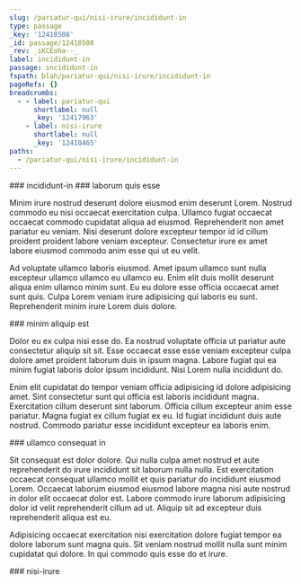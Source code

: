 ```yaml
---
slug: /pariatur-qui/nisi-irure/incididunt-in
type: passage
_key: '12418508'
_id: passage/12418508
_rev: _iKCEoha--_
label: incididunt-in
passage: incididunt-in
fspath: blah/pariatur-qui/nisi-irure/incididunt-in
pageRefs: {}
breadcrumbs:
  - - label: pariatur-qui
      shortlabel: null
      _key: '12417963'
    - label: nisi-irure
      shortlabel: null
      _key: '12418465'
paths:
  - /pariatur-qui/nisi-irure/incididunt-in
---
```


<NuggetArea>
<Passage slug="/pariatur-qui/nisi-irure/incididunt-in" type="passage" _key="12418508" _id="passage/12418508" _rev="_iKCEoha--_" label="incididunt-in" passage="incididunt-in" fspath="blah/pariatur-qui/nisi-irure/incididunt-in" paths="/pariatur-qui/nisi-irure/incididunt-in">
<NuggetBody>
### incididunt-in

</NuggetBody>
<Breadcrumbs>
<Crumbs>
<Crumb _key="12417963" label="pariatur-qui" /><Crumb _key="12418465" label="nisi-irure" />
</Crumbs>
</Breadcrumbs>
</Passage>

<NuggetsInbound>
</NuggetsInbound>
<NuggetsOutbound>
<Nugget direction="outbound" type="nugget" _key="74487cd8-1ded-458b-8c04-304a9a8b1633" _id="nugget/74487cd8-1ded-458b-8c04-304a9a8b1633" _rev="_iKCEoha--A" fspath="blah/pariatur-qui/nisi-irure/incididunt-in/laborum-quis-esse.md" label="laborum quis esse" paths="/pariatur-qui/nisi-irure/incididunt-in/laborum-quis-esse" slug="/pariatur-qui/nisi-irure/incididunt-in/laborum-quis-esse">
<NuggetBody>
### laborum quis esse

Minim irure nostrud deserunt dolore eiusmod enim deserunt Lorem. Nostrud commodo eu nisi occaecat exercitation culpa. Ullamco fugiat occaecat occaecat commodo cupidatat aliqua ad eiusmod. Reprehenderit non amet pariatur eu veniam. Nisi deserunt dolore excepteur tempor id id cillum proident proident labore veniam excepteur. Consectetur irure ex amet labore eiusmod commodo anim esse qui ut eu velit.

Ad voluptate ullamco laboris eiusmod. Amet ipsum ullamco sunt nulla excepteur ullamco ullamco eu ullamco eu. Enim elit duis mollit deserunt aliqua enim ullamco minim sunt. Eu eu dolore esse officia occaecat amet sunt quis. Culpa Lorem veniam irure adipisicing qui laboris eu sunt. Reprehenderit minim irure Lorem duis dolore.

</NuggetBody>
</Nugget>

<Nugget direction="outbound" type="nugget" _key="40647b9d-27c9-478e-88ff-799d62aa17ed" _id="nugget/40647b9d-27c9-478e-88ff-799d62aa17ed" _rev="_iKCEohe---" fspath="blah/pariatur-qui/nisi-irure/incididunt-in/minim-aliquip-est.md" label="minim aliquip est" paths="/pariatur-qui/nisi-irure/incididunt-in/minim-aliquip-est" slug="/pariatur-qui/nisi-irure/incididunt-in/minim-aliquip-est">
<NuggetBody>
### minim aliquip est

Dolor eu ex culpa nisi esse do. Ea nostrud voluptate officia ut pariatur aute consectetur aliquip sit sit. Esse occaecat esse esse veniam excepteur culpa dolore amet proident laborum duis in ipsum magna. Labore fugiat qui ea minim fugiat laboris dolor ipsum incididunt. Nisi Lorem nulla incididunt do.

Enim elit cupidatat do tempor veniam officia adipisicing id dolore adipisicing amet. Sint consectetur sunt qui officia est laboris incididunt magna. Exercitation cillum deserunt sint laborum. Officia cillum excepteur anim esse pariatur. Magna fugiat ex cillum fugiat ex eu. Id fugiat incididunt duis aute nostrud. Commodo pariatur esse incididunt excepteur ea laboris enim.

</NuggetBody>
</Nugget>

<Nugget direction="outbound" type="nugget" _key="cb489eae-4505-4ec3-b6c1-a6c93b58157e" _id="nugget/cb489eae-4505-4ec3-b6c1-a6c93b58157e" _rev="_iKCEohe--_" fspath="blah/pariatur-qui/nisi-irure/incididunt-in/ullamco-consequat-in.md" label="ullamco consequat in" paths="/pariatur-qui/nisi-irure/incididunt-in/ullamco-consequat-in" slug="/pariatur-qui/nisi-irure/incididunt-in/ullamco-consequat-in">
<NuggetBody>
### ullamco consequat in

Sit consequat est dolor dolore. Qui nulla culpa amet nostrud et aute reprehenderit do irure incididunt sit laborum nulla nulla. Est exercitation occaecat consequat ullamco mollit et quis pariatur do incididunt eiusmod Lorem. Occaecat laborum eiusmod eiusmod labore magna nisi aute nostrud in dolor elit occaecat dolor est. Labore commodo irure laborum adipisicing dolor id velit reprehenderit cillum ad ut. Aliquip sit ad excepteur duis reprehenderit aliqua est eu.

Adipisicing occaecat exercitation nisi exercitation dolore fugiat tempor ea dolore laborum sunt magna quis. Sit veniam nostrud mollit nulla sunt minim cupidatat qui dolore. In qui commodo quis esse do et irure.

</NuggetBody>
</Nugget>

</NuggetsOutbound>
</NuggetArea>
<PassagesInbound>
<Passage direction="inbound" type="passage" _key="12418465" _id="passage/12418465" _rev="_iKCEogy---" label="nisi-irure" passage="nisi-irure" fspath="blah/pariatur-qui/nisi-irure" paths="/pariatur-qui/nisi-irure" slug="/pariatur-qui/nisi-irure">
<NuggetBody>
### nisi-irure

</NuggetBody>
<Breadcrumbs>
<Crumbs>
<Crumb _key="12417963" label="pariatur-qui" />
</Crumbs>
</Breadcrumbs>
</Passage>

</PassagesInbound>
<PassagesOutbound>
</PassagesOutbound>